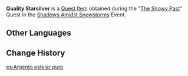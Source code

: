 {{Item Infobox
|id           = 100998
|image        = Item Quality Starsilver.png
|type         = Quest Items
|description  = Starsilver with great luster and a lovely coloration.
|source1      = [[The Snowy Past]]
}}
'''Quality Starsilver''' is a [[Quest Item]] obtained during the "[[The Snowy Past]]" Quest in the [[Shadows Amidst Snowstorms]] Event.

==Other Languages==
{{Other Languages|default_hidden = 1
|en      = Quality Starsilver
|zhs     = 成色较好的星银矿石
|zhs_rm  = Chéngsè Jiào Hǎo de Xīngyín Kuàngshí
|zht     = 成色較好的星銀礦石
|zht_rm  = Chéngsè Jiào Hǎo de Xīngyín Kuàngshí
|ja      = 上質な星銀鉱石
|ja_rm   = Joushitsu na Seigin Kouseki
|ko      = 품질이 좋은 성은 광석
|ko_rm   = 
|es      = Argento estelar puro
|fr      = Minerai d'argétoile supérieur
|ru      = Качественное звёздное серебро
|th      = Starsilver คุณภาพค่อนข้างดี
|th_rm   = 
|vi      = Quặng Tinh Ngân Chất Lượng Tốt
|de      = Hochwertiges Sternsilbererz
|id      = Quality Starsilver
|pt      = Minério de Prata Estrelada de Alta Qualidade
}}

==Change History==
{{Change History|2.3}}

[[es:Argento estelar puro]]